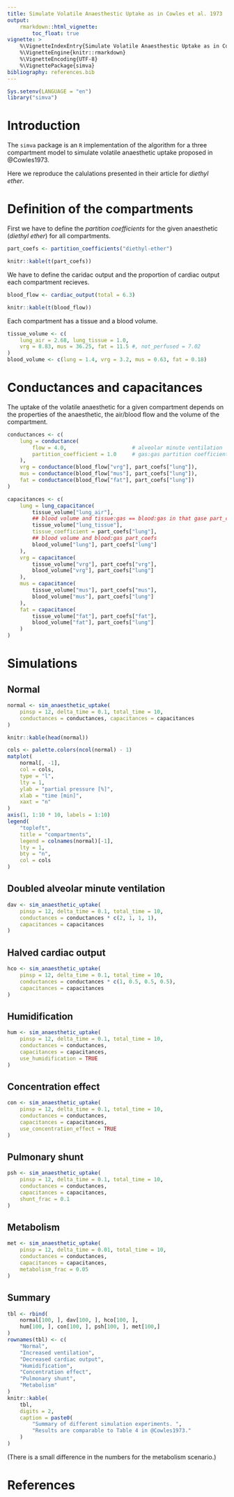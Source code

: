 ```yaml
---
title: Simulate Volatile Anaesthestic Uptake as in Cowles et al. 1973
output:
    rmarkdown::html_vignette:
        toc_float: true
vignette: >
    %\VignetteIndexEntry{Simulate Volatile Anaesthestic Uptake as in Cowles et al. 1973}
    %\VignetteEngine{knitr::rmarkdown}
    %\VignetteEncoding{UTF-8}
    %\VignettePackage{simva}
bibliography: references.bib
---
```


```r
Sys.setenv(LANGUAGE = "en")
library("simva")
```

# Introduction

The `simva` package is an `R` implementation of the algorithm for a three
compartment model to simulate volatile anaesthetic uptake proposed in
@Cowles1973.

Here we reproduce the calulations presented in their article
for *diethyl ether*.

# Definition of the compartments

First we have to define the *partition coefficients* for the given anaesthetic
(*diethyl ether*) for all compartments.


```r
part_coefs <- partition_coefficients("diethyl-ether")
```

```r
knitr::kable(t(part_coefs))
```

We have to define the caridac output and the proportion of cardiac output each
compartment recieves.

```r
blood_flow <- cardiac_output(total = 6.3)
```

```r
knitr::kable(t(blood_flow))
```

Each compartment has a tissue and a blood volume.

```r
tissue_volume <- c(
    lung_air = 2.68, lung_tissue = 1.0,
    vrg = 8.83, mus = 36.25, fat = 11.5 #, not_perfused = 7.02
)
blood_volume <- c(lung = 1.4, vrg = 3.2, mus = 0.63, fat = 0.18)
```

# Conductances and capacitances

The uptake of the volatile anaesthetic for a given compartment depends on the
properties of the anaesthetic, the air/blood flow and the volume of the
compartment.

```r
conductances <- c(
    lung = conductance(
        flow = 4.0,                     # alveolar minute ventilation
        partition_coefficient = 1.0     # gas:gas partition coefficient
    ),
    vrg = conductance(blood_flow["vrg"], part_coefs["lung"]),
    mus = conductance(blood_flow["mus"], part_coefs["lung"]),
    fat = conductance(blood_flow["fat"], part_coefs["lung"])
)
```

```r
capacitances <- c(
    lung = lung_capacitance(
        tissue_volume["lung_air"],
        ## blood volume and tissue:gas == blood:gas in that gase part_coefs
        tissue_volume["lung_tissue"],
        tissue_coefficient = part_coefs["lung"],
        ## blood volume and blood:gas part_coefs
        blood_volume["lung"], part_coefs["lung"]
    ),
    vrg = capacitance(
        tissue_volume["vrg"], part_coefs["vrg"],
        blood_volume["vrg"], part_coefs["lung"]
    ),
    mus = capacitance(
        tissue_volume["mus"], part_coefs["mus"],
        blood_volume["mus"], part_coefs["lung"]
    ),
    fat = capacitance(
        tissue_volume["fat"], part_coefs["fat"],
        blood_volume["fat"], part_coefs["lung"]
    )
)
```

# Simulations

## Normal

```r
normal <- sim_anaesthetic_uptake(
    pinsp = 12, delta_time = 0.1, total_time = 10,
    conductances = conductances, capacitances = capacitances
)

knitr::kable(head(normal))

cols <- palette.colors(ncol(normal) - 1)
matplot(
    normal[, -1],
    col = cols,
    type = "l",
    lty = 1,
    ylab = "partial pressure [%]",
    xlab = "time [min]",
    xaxt = "n"
)
axis(1, 1:10 * 10, labels = 1:10)
legend(
    "topleft",
    title = "compartments",
    legend = colnames(normal)[-1],
    lty = 1,
    bty = "n",
    col = cols
)
```

## Doubled alveolar minute ventilation

```r
dav <- sim_anaesthetic_uptake(
    pinsp = 12, delta_time = 0.1, total_time = 10,
    conductances = conductances * c(2, 1, 1, 1),
    capacitances = capacitances
)
```

## Halved cardiac output

```r
hco <- sim_anaesthetic_uptake(
    pinsp = 12, delta_time = 0.1, total_time = 10,
    conductances = conductances * c(1, 0.5, 0.5, 0.5),
    capacitances = capacitances
)
```

## Humidification

```r
hum <- sim_anaesthetic_uptake(
    pinsp = 12, delta_time = 0.1, total_time = 10,
    conductances = conductances,
    capacitances = capacitances,
    use_humidification = TRUE
)
```

## Concentration effect

```r
con <- sim_anaesthetic_uptake(
    pinsp = 12, delta_time = 0.1, total_time = 10,
    conductances = conductances,
    capacitances = capacitances,
    use_concentration_effect = TRUE
)
```

## Pulmonary shunt

```r
psh <- sim_anaesthetic_uptake(
    pinsp = 12, delta_time = 0.1, total_time = 10,
    conductances = conductances,
    capacitances = capacitances,
    shunt_frac = 0.1
)
```

## Metabolism

```r
met <- sim_anaesthetic_uptake(
    pinsp = 12, delta_time = 0.01, total_time = 10,
    conductances = conductances,
    capacitances = capacitances,
    metabolism_frac = 0.05
)
```

## Summary

```r
tbl <- rbind(
    normal[100, ], dav[100, ], hco[100, ],
    hum[100, ], con[100, ], psh[100, ], met[100,]
)
rownames(tbl) <- c(
    "Normal",
    "Increased ventilation",
    "Decreased cardiac output",
    "Humidification",
    "Concentration effect",
    "Pulmonary shunt",
    "Metabolism"
)
knitr::kable(
    tbl,
    digits = 2,
    caption = paste0(
        "Summary of different simulation experiments. ",
        "Results are comparable to Table 4 in @Cowles1973."
    )
)
```

(There is a small difference in the numbers for the metabolism scenario.)

# References
